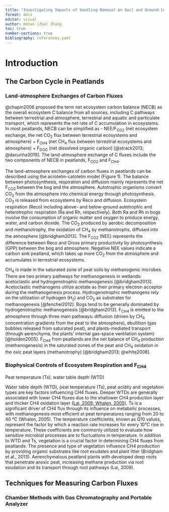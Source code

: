 ```yaml
---
title: "Investigating Impacts of Seedling Removal on Soil and Ground-level Vegetation Respiration (CO~2~ and CH~4~) in a Restored Peatland Ecosystem"
format: docx
editor: visual
author: Hehan (Zoe) Zhang
toc: true
number-sections: true
bibliography: references.yaml
---
```


# Introduction

## The Carbon Cycle in Peatlands

### Land-atmosphere Exchanges of Carbon Fluxes

@chapin2006 proposed the term net ecosystem carbon balance (NECB) as the overall ecosystem C balance from all sources, including C pathways between terrestrial and atmosphere, terrestrial and aquatic and particulate transport, which represents the net rate of C accumulation in ecosystems. In most peatlands, NECB can be simplified as - NEE/F~CO2~ (net ecosystem exchange, the net CO~2~ flux between terrestrial ecosystems and atmosphere) + F~CH4~ (net CH~4~ flux between terrestrial ecosystems and atmosphere) + F~DOC~ (net dissolved organic carbon) [@strack2013; @dacunha2019]. The land-atmosphere exchange of C fluxes include the two components of NECB in peatlands, F~CO2~ and F~CH4~.

The land-atmosphere exchanges of carbon fluxes in peatlands can be described using the acrotelm-catotelm model (Figure 1). The balance between photosynthesis, respiration and diffusion mainly represents the net F~CO2~ between the bog and the atmosphere. Autotrophic organisms convert CO~2~ from the atmosphere into chemical energy through photosynthesis. CO~2~ is released from ecosystems by Reco and diffusion. Ecosystem respiration (Reco) including above- and below-ground autotrophic and heterotrophic respiration (Ra and Rh, respectively). Both Ra and Rh in bogs involve the consumption of organic matter and oxygen to produce energy, water, and carbon dioxide. The CO~2~ produced by aerobic decomposition and methanotrophy, the oxidation of CH~4~ by methanotrophs, diffused into the atmosphere [@bridgham2013]. The F~CO2~ (NEE) represents the difference between Reco and Gross primary productivity by photosynthesis (GPP) between the bog and atmosphere. Negative NEE values indicate a carbon sink peatland, which takes up more CO~2~ from the atmosphere and accumulates in terrestrial ecosystems.

CH~4~ is made in the saturated zone of peat soils by methanogenic microbes. There are two primary pathways for methanogenesis in wetlands: acetoclastic and hydrogenotrophic methanogenesis [@bridgham2013]. Acetoclastic methanogens utilize acetate as their primary electron acceptor during the methanogenesis process. Hydrogenotrophic methanogens rely on the utilization of hydrogen (H~2~) and CO~2~ as substrates for methanogenesis [@fenchel2012]. Bogs tend to be generally dominated by hydrogenotrophic methanogenesis [@bridgham2013]. F~CH4~ is emitted to the atmosphere through three main pathways: diffusion (driven by CH~4~ concentration gradients from the peat to the atmosphere), ebullition (gas bubbles released from saturated peat), and plants-mediated transport (through aerenchyma, the plants' internal gas-space ventilation system) [@holden2005]. F~CH4~ from peatlands are the net balance of CH~4~ production (methanogenesis) in the saturated zones of the peat and CH~4~ oxidation in the oxic peat layers (methanotrophy) [@bridgham2013; @white2008].

### Biophysical Controls of Ecosystem Respiration and F~CH4~

Peat temperature (Ts), water table depth (WTD)

Water table depth (WTD), peat temperature (Ts), peat acidity and vegetation types are key factors influencing CH4 fluxes. Deeper WTDs are generally associated with lower CH4 fluxes due to the shallower CH4 production layer and thicker CH4 oxidation layer [(Lai, 2009; Whalen, 2005)](https://www.zotero.org/google-docs/?kZBeNb). Ts is a significant driver of CH4 flux through its influence on metabolic processes, with methanogenesis most efficient at peat temperatures ranging from 20 to 40 ℃ (Whalen, 2005). The temperature coefficients, known as Q10 values, represent the factor by which a reaction rate increases for every 10℃ rise in temperature. These coefficients are commonly utilized to evaluate how sensitive microbial processes are to fluctuations in temperature. In addition to WTD and Ts, vegetation is a crucial factor in determining CH4 fluxes from peatlands. The presence and type of vegetation influence CH4 production by providing organic substrates like root exudates and plant litter (Bridgham et al., 2013). Aerenchymatous peatland plants with developed deep roots that penetrate anoxic peat, increasing methane production via root exudation and its transport through root pathways (Lai, 2009).

## Techniques for Measuring Carbon Fluxes

### Chamber Methods with Gas Chromatography and Portable Analyzer
